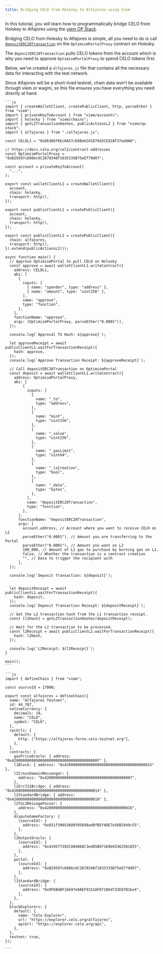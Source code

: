 ```yaml
---
title: Bridging CELO from Holesky to Alfajores using Viem
---
```




In this tutorial, you will learn how to programmatically bridge CELO from Holskey to Alfajores using the [viem OP Stack](https://viem.sh/op-stack).  

Bridging CELO from Holesky to Alfajores is simple, all you need to do is call [`depositERC20Transaction`](https://viem.sh/op-stack/actions/depositTransaction#deposittransaction) on the `OptimismPortalProxy` contract on Holesky.

The `depositERC20Transaction` pulls CELO tokens from the account which is why you need to approve `OptimismPortalProxy` to spend CELO tokens first.

Below, we’ve created a `alfajores.js` file that contains all the necessary data for interacting with the test network. 

Since Alfajores will be a short-lived testnet, chain data won’t be available through viem or wagmi, so this file ensures you have everything you need directly at hand.


<Tabs>
  <TabItem value="index.js" label="index.js" default>

    ```js
    import { createWalletClient, createPublicClient, http, parseEther } from "viem";
    import { privateKeyToAccount } from "viem/accounts";
    import { holesky } from "viem/chains";
    import { getL2TransactionHashes, publicActionsL2 } from "viem/op-stack";
    import { alfajores } from "./alfajores.js";

    const CELOL1 = "0xDEd08f6Ec0A57cE6Be62d1876d2CE92AF37eddA0";

    // https://docs.celo.org/cel2/contract-addresses
    const OptimismPortalProxy = "0xB29597c6866c6C2870348f1035335B75eEf79d07";

    const account = privateKeyToAccount(
      "...",
    );

    export const walletClientL1 = createWalletClient({
      account,
      chain: holesky,
      transport: http(),
    });

    export const publicClientL1 = createPublicClient({
      account,
      chain: holesky,
      transport: http(),
    });

    export const publicClientL2 = createPublicClient({
      chain: alfajores,
      transport: http(),
    }).extend(publicActionsL2());

    async function main() {
      // Approve OptimismPortal to pull CELO on Holesky
      const approve = await walletClientL1.writeContract({
        address: CELOL1,
        abi: [
          {
            inputs: [
              { name: "spender", type: "address" },
              { name: "amount", type: "uint256" },
            ],
            name: "approve",
            type: "function",
          },
        ],
        functionName: "approve",
        args: [OptimismPortalProxy, parseEther("0.0001")],
      });

      console.log(`Approval TX Hash: ${approve}`);

      let approveReceipt = await publicClientL1.waitForTransactionReceipt({
        hash: approve,
      });
      console.log(`Approve Transaction Receipt: ${approveReceipt}`);

      // Call depositERC20Transaction on OptimismPortal
      const deposit = await walletClientL1.writeContract({
        address: OptimismPortalProxy,
        abi: [
            {
              inputs: [
                {
                  name: "_to",
                  type: "address",
                },
                {
                  name: "mint",
                  type: "uint256",
                },
                {
                  name: "_value",
                  type: "uint256",
                },
                {
                  name: "_gasLimit",
                  type: "uint64",
                },
                {
                  name: "_isCreation",
                  type: "bool",
                },
                {
                  name: "_data",
                  type: "bytes",
                },
              ],
              name: "depositERC20Transaction",
              type: "function",
            },
          ],
          functionName: "depositERC20Transaction",
          args: [
            account.address, // Account where you want to receive CELO on L2
            parseEther("0.0001"), // Amount you are transferring to the Portal
            parseEther("0.0001"), // Amount you want on L2
            100_000, // Amount of L2 gas to purchase by burning gas on L1.
            false, // Whether the transaction is a contract creation
            "", // Data to trigger the recipient with
          ],
      });

      console.log(`Deposit Transaction: ${deposit}`);


      let depositReceipt = await publicClientL1.waitForTransactionReceipt({
        hash: deposit,
      });
      console.log(`Deposit Transaction Receipt: ${depositReceipt}`);

      // Get the L2 transaction hash from the L1 transaction receipt.
      const [l2Hash] = getL2TransactionHashes(depositReceipt);

      // Wait for the L2 transaction to be processed.
      const l2Receipt = await publicClientL2.waitForTransactionReceipt({
        hash: l2Hash,
      });

      console.log(`L2Receipt: ${l2Receipt}`);
    }

    main();
    ```

  </TabItem>

  <TabItem value="alfajores.js" label="alfajores.js">

    ```js
    import { defineChain } from "viem";

    const sourceId = 17000;

    export const alfajores = defineChain({
      name: "Alfajores Testnet",
      id: 44_787,
      nativeCurrency: {
        decimals: 18,
        name: "CELO",
        symbol: "CELO",
      },
      rpcUrls: {
        default: {
          http: ["https://alfajores-forno.celo-testnet.org"],
        },
      },
      contracts: {
        gasPriceOracle: { address: "0x420000000000000000000000000000000000000F" },
        l1Block: { address: "0x4200000000000000000000000000000000000015" },
        l2CrossDomainMessenger: {
          address: "0x4200000000000000000000000000000000000007",
        },
        l2Erc721Bridge: { address: "0x4200000000000000000000000000000000000014" },
        l2StandardBridge: { address: "0x4200000000000000000000000000000000000010" },
        l2ToL1MessagePasser: {
          address: "0x4200000000000000000000000000000000000016",
        },
        disputeGameFactory: {
          [sourceId]: {
            address: "0x831f39053688f05698ad0fB5f4DE7e56B2949c55",
          },
        },
        l2OutputOracle: {
          [sourceId]: {
            address: "0x419577592C884868C3ed85B97169b93362581855",
          },
        },
        portal: {
          [sourceId]: {
            address: "0xB29597c6866c6C2870348f1035335B75eEf79d07",
          },
        },
        l1StandardBridge: {
          [sourceId]: {
            address: "0x9FEBd0F16b97e0AEF9151AF07106d733E87B1be4",
          },
        },
      },
      blockExplorers: {
        default: {
          name: "Celo Explorer",
          url: "https://explorer.celo.org/alfajores",
          apiUrl: "https://explorer.celo.org/api",
        },
      },
      testnet: true,
    });

    ```

  </TabItem>
</Tabs>
